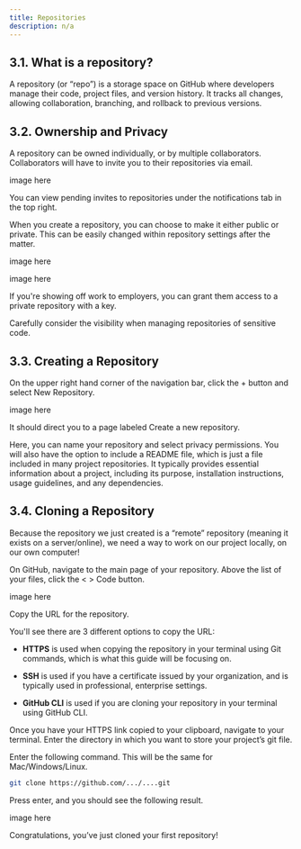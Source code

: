 ```yaml
---
title: Repositories
description: n/a
---
```



## 3.1. What is a repository?
A repository (or “repo”) is a storage space on GitHub where developers manage their code, project files, and version history. It tracks all changes, allowing collaboration, branching, and rollback to previous versions.

## 3.2. Ownership and Privacy
A repository can be owned individually, or by multiple collaborators. Collaborators will have to invite you to their repositories via email.

image here

You can view pending invites to repositories under the notifications tab in the top right.

When you create a repository, you can choose to make it either public or private. This can be easily changed within repository settings after the matter.

image here

image here

If you're showing off work to employers, you can grant them access to a private repository with a key.

<Aside type="caution" title="Security Concerns">Carefully consider the visibility when managing repositories of sensitive code.</Aside>

## 3.3. Creating a Repository
On the upper right hand corner of the navigation bar, click the + button and select New Repository.

image here

It should direct you to a page labeled Create a new repository.

Here, you can name your repository and select privacy permissions. You will also have the option to include a README file, which is just a file included in many project repositories. It typically provides essential information about a project, including its purpose, installation instructions, usage guidelines, and any dependencies. 

## 3.4. Cloning a Repository
Because the repository we just created is a “remote” repository (meaning it exists on a server/online), we need a way to work on our project locally, on our own computer! 

On GitHub, navigate to the main page of your repository. Above the list of your files, click the < > Code button.

image here

Copy the URL for the repository. 

You'll see there are 3 different options to copy the URL:

- **HTTPS** is used when copying the repository in your terminal using Git commands, which is what this guide will be focusing on. 

- **SSH** is used if you have a certificate issued by your organization, and is typically used in professional, enterprise settings. 

- **GitHub CLI** is used if you are cloning your repository in your terminal using GitHub CLI. 

Once you have your HTTPS link copied to your clipboard, navigate to your terminal. Enter the directory in which you want to store your project’s git file. 

Enter the following command. This will be the same for Mac/Windows/Linux.

```bash
git clone https://github.com/.../....git
```

Press enter, and you should see the following result. 

image here

Congratulations, you’ve just cloned your first repository!